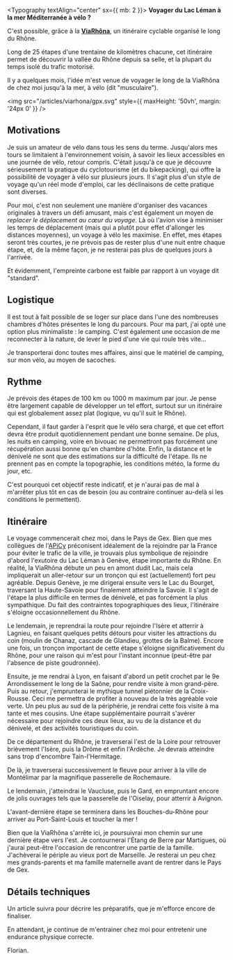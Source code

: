 
<Typography textAlign="center" sx={{ mb: 2 }}>
  **Voyager du Lac Léman à la mer Méditerranée à vélo ?**
</Typography>

C'est possible, grâce à la [**ViaRhôna**](https://www.viarhona.com/), un itinéraire cyclable organisé le long du Rhône.

Long de 25 étapes d'une trentaine de kilomètres chacune, cet itinéraire permet de découvrir la vallée du Rhône depuis sa selle, et la plupart du temps isolé du trafic motorisé.

Il y a quelques mois, l'idée m'est venue de voyager le long de la ViaRhôna de chez moi jusqu'à la mer, à vélo (dit "musculaire").

<img src="/articles/viarhona/gpx.svg" style={{ maxHeight: '50vh', margin: '24px 0' }} />

## Motivations

Je suis un amateur de vélo dans tous les sens du terme. Jusqu'alors mes tours se limitaient à l'environnement voisin, à savoir les lieux accessibles en une journée de vélo, retour compris.
C'était jusqu'à ce que je découvre sérieusement la pratique du cyclotourisme (et du bikepacking), qui offre la possibilité de voyager à vélo sur plusieurs jours. Il s'agit plus d'un style de voyage qu'un réel mode d'emploi, car les déclinaisons de cette pratique sont diverses.

Pour moi, c'est non seulement une manière d'organiser des vacances originales à travers un défi amusant, mais c'est également un moyen de _replacer le déplacement au cœur du voyage_.
Là où l'avion vise à minimiser les temps de déplacement (mais qui a plutôt pour effet d'allonger les distances moyennes), un voyage à vélo les maximise. En effet, mes étapes seront très courtes, je ne prévois pas de rester plus d'une nuit entre chaque étape, et, de la même façon, je ne resterai pas plus de quelques jours à l'arrivée.

Et évidemment, l'empreinte carbone est faible par rapport à un voyage dit "standard".

## Logistique

Il est tout à fait possible de se loger sur place dans l'une des nombreuses chambres d'hôtes présentes le long du parcours. Pour ma part, j'ai opté une option plus minimaliste : le camping. C'est également une occasion de me reconnecter à la nature, de lever le pied d'une vie qui roule très vite...

Je transporterai donc toutes mes affaires, ainsi que le matériel de camping, sur mon vélo, au moyen de sacoches.

## Rythme

Je prévois des étapes de 100 km ou 1000 m maximum par jour. Je pense être largement capable de développer un tel effort, surtout sur un itinéraire qui est globalement assez plat (logique, vu qu'il suit le Rhône).

Cependant, il faut garder à l'esprit que le vélo sera chargé, et que cet effort devra être produit quotidiennement pendant une bonne semaine. De plus, les nuits en camping, voire en bivouac ne permettront pas forcément une récupération aussi bonne qu'en chambre d'hôte.
Enfin, la distance et le dénivelé ne sont que des estimations sur la difficulté de l'étape. Ils ne prennent pas en compte la topographie, les conditions météo, la forme du jour, etc.

C'est pourquoi cet objectif reste indicatif, et je n'aurai pas de mal à m'arrêter plus tôt en cas de besoin (ou au contraire continuer au-delà si les conditions le permettent).

## Itinéraire

Le voyage commencerait chez moi, dans le Pays de Gex. Bien que mes collègues de l'[APiCy](https://www.apicy.fr/) préconisent idéalement de la rejoindre par la France pour éviter le trafic de la ville, je trouvais plus symbolique de rejoindre d'abord l'exutoire du Lac Léman à Genève, étape importante du Rhône. En réalité, la ViaRhôna débute un peu en amont dudit Lac, mais cela impliquerait un aller-retour sur un tronçon qui est (actuellement) fort peu agréable.
Depuis Genève, je me dirigerai ensuite vers le Lac du Bourget, traversant la Haute-Savoie pour finalement atteindre la Savoie. Il s'agit de l'étape la plus difficile en termes de dénivelé, et pas forcément la plus sympathique. Du fait des contraintes topographiques des lieux, l'itinéraire s'éloigne occasionnellement du Rhône.

Le lendemain, je reprendrai la route pour rejoindre l'Isère et atterrir à Lagnieu, en faisant quelques petits détours pour visiter les attractions du coin (moulin de Chanaz, cascade de Glandieu, grottes de la Balme). Encore une fois, un tronçon important de cette étape s'éloigne significativement du Rhône, pour une raison qui m'est pour l'instant inconnue (peut-être par l'absence de piste goudronnée).

Ensuite, je me rendrai à Lyon, en faisant d'abord un petit crochet par le 9e Arrondissement le long de la Saône, pour rendre visite à mon grand-père. Puis au retour, j'emprunterai le mythique tunnel piétonnier de la Croix-Rousse. Ceci me permettra de profiter à nouveau de la très agréable voie verte. Un peu plus au sud de la périphérie, je rendrai cette fois visite à ma tante et mes cousins. Une étape supplémentaire pourrait s'avérer nécessaire pour rejoindre ces deux lieux, au vu de la distance et du dénivelé, et des activités touristiques du coin.

De ce département du Rhône, je traverserai l'est de la Loire pour retrouver brièvement l'Isère, puis la Drôme et enfin l'Ardèche. Je devrais atteindre sans trop d'encombre Tain-l'Hermitage.

De là, je traverserai successivement le fleuve pour arriver à la ville de Montélimar par la magnifique passerelle de Rochemaure.

Le lendemain, j'atteindrai le Vaucluse, puis le Gard, en empruntant encore de jolis ouvrages tels que la passerelle de l'Oiselay, pour atterrir à Avignon.

L'avant-dernière étape se terminera dans les Bouches-du-Rhône pour arriver au Port-Saint-Louis et toucher la mer !

Bien que la ViaRhôna s'arrête ici, je poursuivrai mon chemin sur une dernière étape vers l'est. Je contournerai l'Étang de Berre par Martigues, où j'aurai peut-être l'occasion de rencontrer une partie de la famille. J'achèverai le périple au vieux port de Marseille. Je resterai un peu chez mes grands-parents et ma famille maternelle avant de rentrer dans le Pays de Gex.

## Détails techniques

Un article suivra pour décrire les préparatifs, que je m'efforce encore de finaliser.

En attendant, je continue de m'entrainer chez moi pour entretenir une endurance physique correcte.

Florian.

